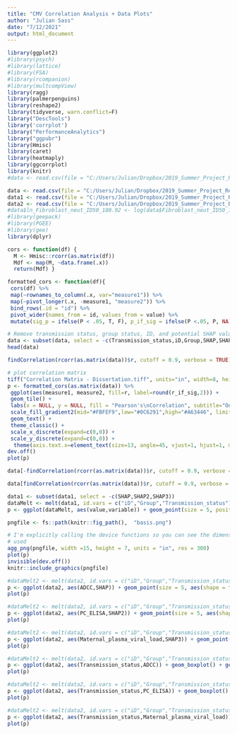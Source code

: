 ---
title: "CMV Correlation Analysis + Data Plots"
author: "Julian Sass"
date: "7/12/2021"
output: html_document
---

```{r setup, include=FALSE}
library(ggplot2)
#library(psych)
#library(lattice)
#library(FSA)
#library(rcompanion)
#library(multcompView)
library(ragg)
library(palmerpenguins)
library(reshape2) 
library(tidyverse, warn.conflict=F)
library("DescTools")
library('corrplot')
library("PerformanceAnalytics")
library("ggpubr")
library(Hmisc)
library(caret)
library(heatmaply)
library(ggcorrplot)
library(knitr)
#data <- read.csv(file = "C:/Users/Julian/Dropbox/2019_Summer_Project_Rebound/code/summer-2019/CMV/cmvAUC_v3_1_display.csv", header = TRUE, sep = ",",fileEncoding = 'UTF-8-BOM')

data <- read.csv(file = "C:/Users/Julian/Dropbox/2019_Summer_Project_Rebound/code/summer-2019/CMV/cmvAUC_v6_plot.csv", header = TRUE, sep = ",",fileEncoding = 'UTF-8-BOM')
data1 <- read.csv(file = "C:/Users/Julian/Dropbox/2019_Summer_Project_Rebound/code/summer-2019/CMV/cmvAUC_v6_plot.csv", header = TRUE, sep = ",",fileEncoding = 'UTF-8-BOM')
data2 <- read.csv(file = "C:/Users/Julian/Dropbox/2019_Summer_Project_Rebound/code/summer-2019/CMV/cmvAUC_v6_plot.csv", header = TRUE, sep = ",",fileEncoding = 'UTF-8-BOM')
#data$ln_Fibroblast_neut_ID50_180.92 <- log(data$Fibroblast_neut_ID50_180.92)
#library(geepack)
#library(PGEE)
#library(gee)
library(dplyr)

cors <- function(df) {
  M <- Hmisc::rcorr(as.matrix(df)) 
  Mdf <- map(M, ~data.frame(.x)) 
  return(Mdf) }

formatted_cors <- function(df){
 cors(df) %>%
 map(~rownames_to_column(.x, var="measure1")) %>%
 map(~pivot_longer(.x, -measure1, "measure2")) %>% 
 bind_rows(.id = "id") %>%
 pivot_wider(names_from = id, values_from = value) %>%
 mutate(sig_p = ifelse(P < .05, T, F), p_if_sig = ifelse(P <.05, P, NA), r_if_sig = ifelse(P <.05, r, NA)) }
```

```{r remove-unecessary-data}
# Remove transmission status, group status, ID, and potential SHAP values
data <- subset(data, select = -c(Transmission_status,iD,Group,SHAP,SHAP2,SHAP3))
head(data)
```


```{r correlations message=FALSE, warning=FALSE}
findCorrelation(rcorr(as.matrix(data))$r, cutoff = 0.9, verbose = TRUE)
```

```{r correlation-plots}
# plot correlation matrix
tiff("Correlation Matrix - Dissertation.tiff", units="in", width=8, height=5, res=300)
p <- formatted_cors(as.matrix(data)) %>% 
 ggplot(aes(measure1, measure2, fill=r, label=round(r_if_sig,2))) +
 geom_tile() + 
 labs(x = NULL, y = NULL, fill = "Pearson's\nCorrelation", subtitle="Only significant Pearson's correlation coefficients shown") + 
 scale_fill_gradient2(mid="#FBFEF9",low="#0C6291",high="#A63446", limits=c(-1,1)) +
 geom_text() +
 theme_classic() +
 scale_x_discrete(expand=c(0,0)) + 
 scale_y_discrete(expand=c(0,0)) + 
  theme(axis.text.x=element_text(size=13, angle=45, vjust=1, hjust=1, margin=margin(2,0,0,0)), axis.text.y=element_text(size=13, margin=margin(0,3,0,0)), panel.grid.major=element_blank())
dev.off()
plot(p)
```

```{r keep-these-params}
data[-findCorrelation(rcorr(as.matrix(data))$r, cutoff = 0.9, verbose = FALSE)]
```

```{r remove-these-parameters}
data[findCorrelation(rcorr(as.matrix(data))$r, cutoff = 0.9, verbose = FALSE)]
```

```{r data-plot}
data1 <- subset(data1, select = -c(SHAP,SHAP2,SHAP3))
dataMelt <- melt(data1, id.vars = c("iD","Group","Transmission_status"))
p <- ggplot(dataMelt, aes(value,variable)) + geom_point(size = 5, position=position_jitterdodge(0.1,seed=2022), aes(shape = factor(Transmission_status),color = factor(Group))) + theme(axis.text.x = element_text(angle = 0, hjust=1),text = element_text(size = 20)) + ylab("Variable") + xlab("AUC") + labs(color='Group') + labs(shape = "Transmission Status") + scale_x_continuous(trans='log10') + annotation_logticks(sides = "tb")+ scale_shape_manual(values = c(21,19)) + scale_color_manual(values = c("#171717","#1118EE","#399522","#18EA1E","#EE1111"))

pngfile <- fs::path(knitr::fig_path(),  "basis.png")

# I'm explicitly calling the device functions so you can see the dimensions 
# used
agg_png(pngfile, width =15, height = 7, units = "in", res = 300)
plot(p)
invisible(dev.off())
knitr::include_graphics(pngfile)
```

```{r shap1-plot-vs-adcc}
#dataMelt2 <- melt(data2, id.vars = c("iD","Group","Transmission_status"))
p <- ggplot(data2, aes(ADCC,SHAP)) + geom_point(size = 5, aes(shape = factor(Transmission_status),color = factor(Group))) + theme(axis.text.x = element_text(angle = 0, hjust=1),text = element_text(size = 15)) + ylab("SHAP Value") + xlab("ADCC AUC") + labs(color='Group') + labs(shape = "Transmission Status") + scale_x_continuous(trans='log10') + annotation_logticks(sides = "tb")+ scale_shape_manual(values = c(21,19)) + scale_color_manual(values = c("#171717","#1118EE","#399522","#18EA1E","#EE1111"))
plot(p)
```

```{r shap2-plot-vs-pc_elisa}
#dataMelt2 <- melt(data2, id.vars = c("iD","Group","Transmission_status"))
p <- ggplot(data2, aes(PC_ELISA,SHAP2)) + geom_point(size = 5, aes(shape = factor(Transmission_status),color = factor(Group))) + theme(axis.text.x = element_text(angle = 0, hjust=1),text = element_text(size = 15)) + ylab("SHAP Value") + xlab("PC ELISA AUC") + labs(color='Group') + labs(shape = "Transmission Status") + scale_x_continuous(trans='log10') + annotation_logticks(sides = "tb")+ scale_shape_manual(values = c(21,19)) + scale_color_manual(values = c("#171717","#1118EE","#399522","#18EA1E","#EE1111"))
plot(p)
```

```{r shap3-plot-vs-viral_load}
#dataMelt2 <- melt(data2, id.vars = c("iD","Group","Transmission_status"))
p <- ggplot(data2, aes(Maternal_plasma_viral_load,SHAP3)) + geom_point(size = 5, aes(shape = factor(Transmission_status),color = factor(Group))) + theme(axis.text.x = element_text(angle = 0, hjust=1),text = element_text(size = 15)) + ylab("SHAP Value") + xlab("Maternal Plasma Viral Load AUC") + labs(color='Group') + labs(shape = "Transmission Status") + scale_x_continuous(trans='log10') + annotation_logticks(sides = "tb")+ scale_shape_manual(values = c(21,19)) + scale_color_manual(values = c("#171717","#1118EE","#399522","#18EA1E","#EE1111"))
plot(p)
```

```{r adcc-vs-transmission}
#dataMelt2 <- melt(data2, id.vars = c("iD","Group","Transmission_status"))
p <- ggplot(data2, aes(Transmission_status,ADCC)) + geom_boxplot() + geom_jitter(size = 5, aes(shape = factor(Transmission_status),color = factor(Group))) + theme(axis.text.x = element_text(angle = 0, hjust=.5),text = element_text(size = 15)) + ylab("ADCC AUC") + xlab("Transmission Status") + labs(color='Group') + labs(shape = "Transmission Status") + scale_y_continuous(trans='log10') + annotation_logticks(sides = "lr")+ scale_shape_manual(values = c(21,19)) + scale_color_manual(values = c("#171717","#1118EE","#399522","#18EA1E","#EE1111"))
plot(p)
```


```{r pc_elisa-vs-transmission}
#dataMelt2 <- melt(data2, id.vars = c("iD","Group","Transmission_status"))
p <- ggplot(data2, aes(Transmission_status,PC_ELISA)) + geom_boxplot() + geom_jitter(size = 5, aes(shape = factor(Transmission_status),color = factor(Group))) + theme(axis.text.x = element_text(angle = 0, hjust=.5),text = element_text(size = 15)) + ylab("PC ELISA AUC") + xlab("Transmission Status") + labs(color='Group') + labs(shape = "Transmission Status") + scale_y_continuous(trans='log10') + annotation_logticks(sides = "lr")+ scale_shape_manual(values = c(21,19)) + scale_color_manual(values = c("#171717","#1118EE","#399522","#18EA1E","#EE1111"))
plot(p)
```

```{r viral_load-vs-transmission}
#dataMelt2 <- melt(data2, id.vars = c("iD","Group","Transmission_status"))
p <- ggplot(data2, aes(Transmission_status,Maternal_plasma_viral_load)) + geom_boxplot() + geom_jitter(size = 5, aes(shape = factor(Transmission_status),color = factor(Group))) + theme(axis.text.x = element_text(angle = 0, hjust=.5),text = element_text(size = 15)) + ylab("Maternal Plasma Viral Load AUC") + xlab("Transmission Status") + labs(color='Group') + labs(shape = "Transmission Status") + scale_y_continuous(trans='log10') + annotation_logticks(sides = "lr")+ scale_shape_manual(values = c(21,19)) + scale_color_manual(values = c("#171717","#1118EE","#399522","#18EA1E","#EE1111"))
plot(p)
```

